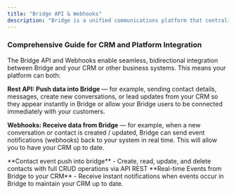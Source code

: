 ```yaml
---
title: "Bridge API & Webhooks"
description: "Bridge is a unified communications platform that centralizes conversations from multiple channels — such as WhatsApp Business, email, phone calls, OTA chats, and web forms — into one collaborative interface. Through this website, developers can integrate Bridge with other systems such as automation platforms, CRMs, lead management tools, and custom SaaS applications, enabling seamless data exchange and synchronized workflows between Bridge and their existing technology stack."
---
```


### **Comprehensive Guide for CRM and Platform Integration**

The Bridge API and Webhooks enable seamless, bidirectional integration between Bridge and your CRM or other business systems. This means your platform can both:

<Icon icon="code" color="#2563EB" size={20} /> **Rest API: Push data into Bridge** — for example, sending contact details, messages, create new conversations, or lead updates from your CRM so they appear instantly in Bridge or allow your Bridge users to be connected immediately with your customers.

<Icon icon="webhook" color="#2563EB" size={20} /> **Webhooks: Receive data from Bridge** — for example, when a new conversation or contact is created / updated, Bridge can send event notifications (webhooks) back to your system in real time. This will allow you to have your CRM up to date.

<CardGroup cols={2}>
  <Card title="REST API" icon="code" href="/api-reference">
    **Contact event push into bridge** - Create, read, update, and delete contacts with full CRUD operations via API REST
  </Card>
  <Card title="Webhooks" icon="webhook" href="/api-reference/events-webhooks-outbound-from-bridge/receive-bridge-event-notifications">
    **Real-time Events from Bridge to your CRM** - Receive instant notifications when events occur in Bridge to maintain your CRM up to date.
  </Card>
</CardGroup>